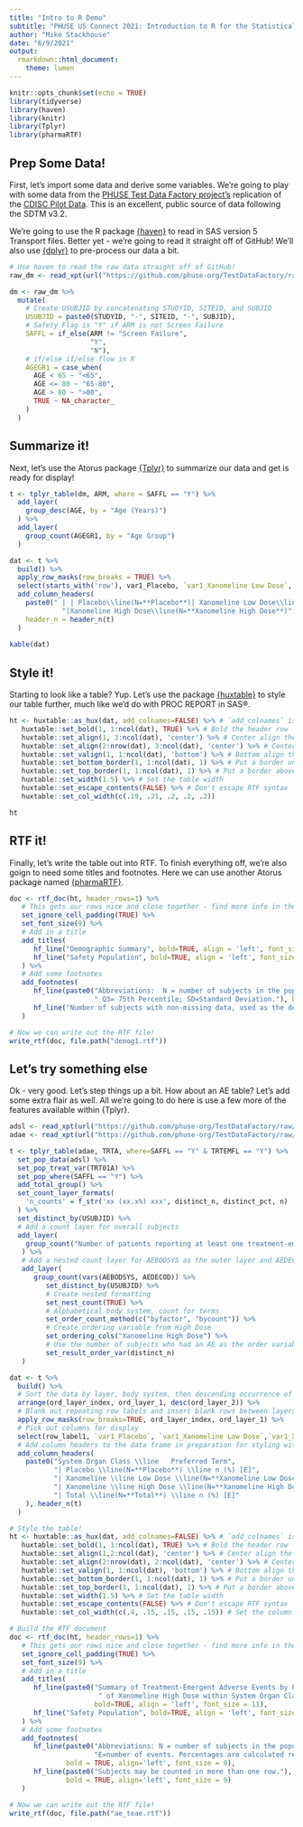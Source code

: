 ```yaml
---
title: "Intro to R Demo"
subtitle: "PHUSE US Connect 2021: Introduction to R for the Statistical Programmer"
author: "Mike Stackhouse"
date: "6/9/2021"
output:
  rmarkdown::html_document:
    theme: lumen
---
```


```r
knitr::opts_chunk$set(echo = TRUE)
library(tidyverse)
library(haven)
library(knitr)
library(Tplyr)
library(pharmaRTF)
```

## Prep Some Data! 

First, let's import some data and derive some variables. We're going to play with some data from the [PHUSE Test Data Factory project's](https://github.com/phuse-org/TestDataFactory) replication of the [CDISC Pilot Data](https://bitbucket.cdisc.org/projects/CED/repos/sdtm-adam-pilot-project/browse). This is an excellent, public source of data following the SDTM v3.2. 

We're going to use the R package [{haven}](https://haven.tidyverse.org/) to read in SAS version 5 Transport files. Better yet - we're going to read it straight off of GitHub! We'll also use [{dplyr}](https://dplyr.tidyverse.org/) to pre-process our data a bit.

```r
# Use haven to read the raw data straight off of GitHub!
raw_dm <- read_xpt(url("https://github.com/phuse-org/TestDataFactory/raw/main/Updated/TDF_SDTM/dm.xpt"))

dm <- raw_dm %>%
  mutate(
    # Create USUBJID by concatenating STUDYID, SITEID, and SUBJID
    USUBJID = paste0(STUDYID, "-", SITEID, "-", SUBJID),
    # Safety Flag is "Y" if ARM is not Screen Failure
    SAFFL = if_else(ARM != "Screen Failure",
                    "Y",
                    "N"),
    # if/else if/else flow in R
    AGEGR1 = case_when(
      AGE < 65 ~ "<65",
      AGE <= 80 ~ "65-80",
      AGE > 80 ~ ">80",
      TRUE ~ NA_character_
    )
  )
```

## Summarize it! 

Next, let's use the Atorus package [{Tplyr}](https://atorus-research.github.io/Tplyr/) to summarize our data and get is ready for display! 

```r
t <- tplyr_table(dm, ARM, where = SAFFL == "Y") %>% 
  add_layer(
    group_desc(AGE, by = "Age (Years)")
  ) %>% 
  add_layer(
    group_count(AGEGR1, by = "Age Group")
  ) 

dat <- t %>% 
  build() %>% 
  apply_row_masks(row_breaks = TRUE) %>% 
  select(starts_with('row'), var1_Placebo, `var1_Xanomeline Low Dose`, `var1_Xanomeline High Dose`) %>% 
  add_column_headers(
    paste0(" | | Placebo\\line(N=**Placebo**)| Xanomeline Low Dose\\line(N=**Xanomeline Low Dose**)",
             "|Xanomeline High Dose\\line(N=**Xanomeline High Dose**)"),
    header_n = header_n(t)
  )
  
kable(dat)
```

## Style it! 

Starting to look like a table? Yup. Let's use the package [{huxtable}](https://hughjonesd.github.io/huxtable/) to style our table further, much like we'd do with PROC REPORT in SAS&reg;. 

```r
ht <- huxtable::as_hux(dat, add_colnames=FALSE) %>% # `add_colnames` is FALSE because we already added our own
   huxtable::set_bold(1, 1:ncol(dat), TRUE) %>% # Bold the header row
   huxtable::set_align(1, 3:ncol(dat), 'center') %>% # Center align the results headers
   huxtable::set_align(2:nrow(dat), 3:ncol(dat), 'center') %>% # Center align the results
   huxtable::set_valign(1, 1:ncol(dat), 'bottom') %>% # Bottom align the header row
   huxtable::set_bottom_border(1, 1:ncol(dat), 1) %>% # Put a border under the header row
   huxtable::set_top_border(1, 1:ncol(dat), 1) %>% # Put a border above the header row
   huxtable::set_width(1.5) %>% # Set the table width
   huxtable::set_escape_contents(FALSE) %>% # Don't escape RTF syntax
   huxtable::set_col_width(c(.19, .21, .2, .2, .2))

ht
```

## RTF it! 

Finally, let's write the table out into RTF. To finish everything off, we're also goign to need some titles and footnotes. Here we can use another Atorus package named [{pharmaRTF}](https://atorus-research.github.io/pharmaRTF/). 

```r
doc <- rtf_doc(ht, header_rows=1) %>%
   # This gets our rows nice and close together - find more info in the docs
   set_ignore_cell_padding(TRUE) %>% 
   set_font_size(9) %>% 
   # Add in a title
   add_titles(
      hf_line("Demographic Summary", bold=TRUE, align = 'left', font_size = 11),
      hf_line("Safety Population", bold=TRUE, align = 'left', font_size = 11)
   ) %>% 
   # Add some footnotes
   add_footnotes(
      hf_line(paste0("Abbreviations:  N = number of subjects in the population; Q1=25th Percentile;", 
                     " Q3= 75th Percentile; SD=Standard Deviation."), bold = TRUE, align='left'),
      hf_line("Number of subjects with non-missing data, used as the denominator.", bold = TRUE, align='left')
   )

# Now we can write out the RTF file! 
write_rtf(doc, file.path("demog1.rtf"))
```

## Let's try something else

Ok - very good. Let's step things up a bit. How about an AE table? Let's add some extra flair as well. All we're going to do here is use a few more of the features available within {Tplyr}. 

```r
adsl <- read_xpt(url("https://github.com/phuse-org/TestDataFactory/raw/main/Updated/TDF_ADaM/adsl.xpt"))
adae <- read_xpt(url("https://github.com/phuse-org/TestDataFactory/raw/main/Updated/TDF_ADaM/adae.xpt"))

t <- tplyr_table(adae, TRTA, where=SAFFL == "Y" & TRTEMFL == "Y") %>% 
  set_pop_data(adsl) %>% 
  set_pop_treat_var(TRT01A) %>% 
  set_pop_where(SAFFL == "Y") %>% 
  add_total_group() %>% 
  set_count_layer_formats(
    'n_counts' = f_str('xx (xx.x%) xxx', distinct_n, distinct_pct, n)
  ) %>% 
  set_distinct_by(USUBJID) %>% 
  # Add a count layer for overall subjects
  add_layer(
    group_count("Number of patients reporting at least one treatment-emergent adverse event")
   ) %>%
   # Add a nested count layer for AEBODSYS as the outer layer and AEDECOD as the inner layer
   add_layer(
      group_count(vars(AEBODSYS, AEDECOD)) %>% 
         set_distinct_by(USUBJID) %>% 
         # Create nested formatting
         set_nest_count(TRUE) %>% 
         # Alphabetical body system, count for terms
         set_order_count_method(c("byfactor", "bycount")) %>%
         # Create ordering variable from High Dose
         set_ordering_cols("Xanomeline High Dose") %>%
         # Use the number of subjects who had an AE as the order variable
         set_result_order_var(distinct_n)
   ) 

dat <- t %>% 
  build() %>% 
  # Sort the data by layer, body system, then descending occurrence of AEs within body system
  arrange(ord_layer_index, ord_layer_1, desc(ord_layer_2)) %>%
  # Blank out repeating row labels and insert blank rows between layers and body system groups
  apply_row_masks(row_breaks=TRUE, ord_layer_index, ord_layer_1) %>%
  # Pick out columns for display
  select(row_label1, `var1_Placebo`, `var1_Xanomeline Low Dose`,`var1_Xanomeline High Dose`, var1_Total) %>% 
  # Add column headers to the data frame in preparation for styling with huxtable
  add_column_headers(
    paste0("System Organ Class \\line   Preferred Term",
           "| Placebo \\line(N=**Placebo**) \\line n (%) [E]",
           "| Xanomeline \\line Low Dose \\line(N=**Xanomeline Low Dose**) \\line n (%) [E]",
           "| Xanomeline \\line High Dose \\line(N=**Xanomeline High Dose**) \\line n (%) [E]",
           "| Total \\line(N=**Total**) \\line n (%) [E]"
    ), header_n(t)
  )

# Style the table!
ht <- huxtable::as_hux(dat, add_colnames=FALSE) %>% # `add_colnames` is FALSE because we already added our own
   huxtable::set_bold(1, 1:ncol(dat), TRUE) %>% # Bold the header row
   huxtable::set_align(1,2:ncol(dat), 'center') %>% # Center align the results header
   huxtable::set_align(2:nrow(dat), 2:ncol(dat), 'center') %>% # Center align the results
   huxtable::set_valign(1, 1:ncol(dat), 'bottom') %>% # Bottom align the header row
   huxtable::set_bottom_border(1, 1:ncol(dat), 1) %>% # Put a border under the header row
   huxtable::set_top_border(1, 1:ncol(dat), 1) %>% # Put a border above the header row
   huxtable::set_width(1.5) %>% # Set the table width
   huxtable::set_escape_contents(FALSE) %>% # Don't escape RTF syntax
   huxtable::set_col_width(c(.4, .15, .15, .15, .15)) # Set the column widths

# Build the RTF document
doc <- rtf_doc(ht, header_rows=1) %>%
   # This gets our rows nice and close together - find more info in the docs
   set_ignore_cell_padding(TRUE) %>% 
   set_font_size(9) %>% 
   # Add in a title
   add_titles(
      hf_line(paste0("Summary of Treatment-Emergent Adverse Events by Preferred Term in Descending Frequency", 
                      " of Xanomeline High Dose within System Organ Class"), 
                     bold=TRUE, align = 'left', font_size = 11),
      hf_line("Safety Population", bold=TRUE, align = 'left', font_size = 11)
   ) %>%
   # Add some footnotes
   add_footnotes(
      hf_line(paste0("Abbreviations: N = number of subjects in the population; n=number of patients with at least one row event; ",
                     "E=number of events. Percentages are calculated relative to the treatment group N."), 
              bold = TRUE, align='left', font_size = 9),
      hf_line(paste0("Subjects may be counted in more than one row."), 
              bold = TRUE, align='left', font_size = 9)
   )

# Now we can write out the RTF file! 
write_rtf(doc, file.path("ae_teae.rtf"))
```